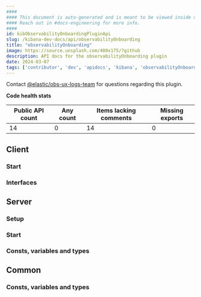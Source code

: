 ```yaml
---
####
#### This document is auto-generated and is meant to be viewed inside our experimental, new docs system.
#### Reach out in #docs-engineering for more info.
####
id: kibObservabilityOnboardingPluginApi
slug: /kibana-dev-docs/api/observabilityOnboarding
title: "observabilityOnboarding"
image: https://source.unsplash.com/400x175/?github
description: API docs for the observabilityOnboarding plugin
date: 2024-03-07
tags: ['contributor', 'dev', 'apidocs', 'kibana', 'observabilityOnboarding']
---
```




Contact [@elastic/obs-ux-logs-team](https://github.com/orgs/elastic/teams/obs-ux-logs-team) for questions regarding this plugin.

**Code health stats**

| Public API count  | Any count | Items lacking comments | Missing exports |
|-------------------|-----------|------------------------|-----------------|
| 14 | 0 | 14 | 0 |

## Client

### Start
<DocDefinitionList data={[observabilityOnboardingObj.client.start]}/>

### Interfaces
<DocDefinitionList data={observabilityOnboardingObj.client.interfaces}/>

## Server

### Setup
<DocDefinitionList data={[observabilityOnboardingObj.server.setup]}/>

### Start
<DocDefinitionList data={[observabilityOnboardingObj.server.start]}/>

### Consts, variables and types
<DocDefinitionList data={observabilityOnboardingObj.server.misc}/>

## Common

### Consts, variables and types
<DocDefinitionList data={observabilityOnboardingObj.common.misc}/>


